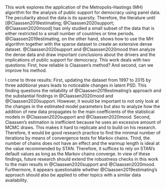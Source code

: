 This work explores the application of the Metropolis-Hastings (MH) algorithm for the analysis of public support for democracy using panel data. The peculiarity about the data is its sparsity. Therefore, the literature until [@Claassen2019estimating; @Claassen2020support; @Claassen2020mood] has only studied a small subset of the data that is either restricted to a small number of countries or time periods. @Claassen2019estimating, on the other hand, shows how to use the MH algorithm together with the sparse dataset to create an extensive dense dataset. @Claassen2020support and @Claassen2020mood then analyze the dense data and draw important conclusions about the drivers and the implications of public support for democracy. This work deals with two questions: First, how reliable is Claassen's method? And second, can we improve his method.

I come to three results:
First, updating the dataset from 1997 to 2015 by three additional years leads to noticeable changes in latent PSD. This finding questions the reliability of @Claassen2019estimating's approach and the substantial findings in @Claassen2020mood and @Claassen2020support. However, it would be important to not only look at the changes in the estimated model parameters but also to analyze how the addition of new data propagates to the main coefficients of the statistical models in @Claassen2020support and @Claassen2020mood.
Second, Claassen's estimation is inefficient because he uses an excessive amount of MCMC draws. This makes it hard to replicate and to build on his research. Therefore, it would be good research practice to find the minimal number of iterations by means of convergence tests for Markov chains.
Third, the number of chains does not have an effect and the warmup length is ideal at the value recommended by STAN. Therefore, it suffices to rely on STAN's default values as long as the Markov chains converge. In view of these findings, future research should extend the robustness checks in this work to the main results in @Claassen2020support and @Claassen2020mood. Furthermore, it appears questionable whether @Claassen2019estimating's approach should also be applied to other topics with a similar data availability.